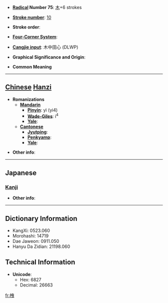 * '''[[Wiktionary:Chinese radical index| Radical]] Number 75''': [[Wiktionary:Chinese radical index 木|木]]+6 strokes

* '''[[Wiktionary:Chinese total strokes index|Stroke number]]''': [[Wiktionary:Chinese total strokes index 10|10]]

* '''Stroke order''': 

* '''[[Wiktionary:Chinese four corner index|Four-Corner System]]''': 

* '''[[Wiktionary:Chinese Cangjie index|Cangjie input]]''': 木中田心 (DLWP)

* '''Graphical Significance and Origin''': 

* '''Common Meaning'''

----

== [[Chinese]] [[Hanzi]] ==

* '''Romanizations'''
** '''[[Mandarin]]'''
*** '''[[Pinyin]]''': yì (yi4)
*** '''[[Wade-Giles]]''': i<sup>4</sup>
*** '''[[Yale]]''': 
** '''[[Cantonese]]'''
*** '''[[Jyutping]]''':
*** '''[[Penkyamp]]''': 
*** '''[[Yale]]''': 

* '''Other info''': 

----

==Japanese==
===[[Kanji]]===
{{kanji|on readings=[[えい]] (ei), [[せつ]] (setsu), [[せち]] (sechi)
|kun readings=[[かい]] (kai)
}}

* '''Other info''':  

----

== Dictionary Information ==

* KangXi: 0523.060
* Morohashi: 14719
* Dae Jaweon: 0911.050
* Hanyu Da Zidian: 21198.060

== Technical Information ==

* '''Unicode''':
** Hex: 6827
** Decimal: 26663

[[fr:栧]]